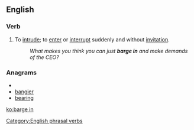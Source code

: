 ==English==

===Verb===
{{infl|en|verb|phrasal verb|head=to [[barge]] in}}

#{{idiom}} To [[intrude]]; to [[enter]] or [[interrupt]] suddenly and without [[invitation]].
#:''What makes you think you can just '''barge in''' and make demands of the CEO?''

===Anagrams===
* {{alphagram|abeginr}}
* [[bangier#English|bangier]]
* [[bearing#English|bearing]]


[[Category:English phrasal verbs]]

[[ko:barge in]]